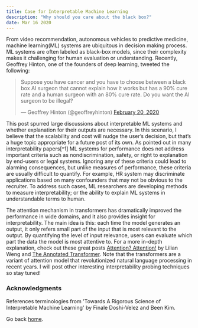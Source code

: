 ```yaml
---
title: Case for Interpretable Machine Learning
description: "Why should you care about the black box?"
date: Mar 16 2020
---
```


From video recommendation, autonomous vehicles to predictive medicine, machine learning(ML) systems are ubiquitous in decision making process. ML systems are often labeled as black-box models, since their complexity makes it challenging for human evaluation or understanding. Recently, Geoffrey Hinton, one of the founders of deep learning, tweeted the following:

<blockquote class="twitter-tweet"><p lang="en" dir="ltr">Suppose you have cancer and you have to choose between a black box AI surgeon that cannot explain how it works but has a 90% cure rate and a human surgeon with an 80% cure rate. Do you want the AI surgeon to be illegal?</p>&mdash; Geoffrey Hinton (@geoffreyhinton) <a href="https://twitter.com/geoffreyhinton/status/1230592238490615816?ref_src=twsrc%5Etfw">February 20, 2020</a></blockquote> <script async src="https://platform.twitter.com/widgets.js" charset="utf-8"></script>

This post spurred large discussions about interpretable ML systems and whether explanation for their outputs are necessary. In this scenario, I believe that the scalability and cost will nudge the user’s decision, but that’s a huge topic appropriate for a future post of its own. As pointed out in many interpretability papers[^1] ML systems for performance does not address important criteria such as nondiscrimination, safety, or right to explanation by end-users or legal systems. Ignoring any of these criteria could lead to alarming consequences, but unlike measures of performance, these criteria are usually difficult to quantify. For example, HR system may discriminate applications based on many confounders that may not be obvious to the recruiter. To address such cases, ML researchers are developing methods to measure interpretability; or the ability to explain ML systems in understandable terms to human.

The attention mechanism in transformers has dramatically improved the performance in wide domains, and it also provides insight for interpretability. The main idea is this: each time the model generates an output, it only refers small part of the input that is most relevant to the output. By quantifying the level of input relevance, users can evaluate which part the data the model is most attentive to. For a more in-depth explanation, check out these great posts [Attention? Attention!](https://lilianweng.github.io/lil-log/2018/06/24/attention-attention.html) by Lilian Weng and [The Annotated Transformer](https://nlp.seas.harvard.edu/2018/04/03/attention.html). Note that the transformers are a variant of attention model that revolutionized natural language processing in recent years. I will post other interesting interpretability probing techniques so stay tuned!

### Acknowledgments
References terminologies from 'Towards A Rigorous Science of Interpretable Machine Learning' by Finale Doshi-Velez and Been Kim.

Go back [home](/).
